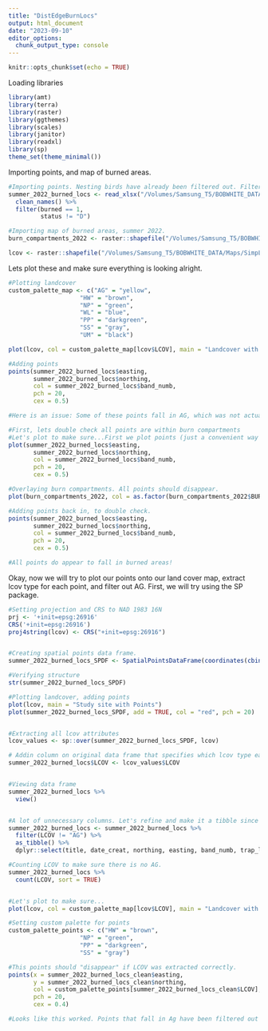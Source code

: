 ```yaml
---
title: "DistEdgeBurnLocs"
output: html_document
date: "2023-09-10"
editor_options: 
  chunk_output_type: console
---
```


```r
knitr::opts_chunk$set(echo = TRUE)
```

Loading libraries
```r
library(amt)
library(terra)
library(raster)
library(ggthemes)
library(scales)
library(janitor)
library(readxl)
library(sp)
theme_set(theme_minimal())
```

Importing points, and map of burned areas.
```r
#Importing points. Nesting birds have already been filtered out. Filtering for birds found in burned units (this attribute was added earlier in ArcGis)
summer_2022_burned_locs <- read_xlsx("/Volumes/Samsung_T5/BOBWHITE_DATA/Clean/Sum2022BurnedDist.xlsx") %>%
  clean_names() %>%
  filter(burned == 1,
         status != "D") 

#Importing map of burned areas, summer 2022.
burn_compartments_2022 <- raster::shapefile("/Volumes/Samsung_T5/BOBWHITE_DATA/Maps/Burn_Compartments2022/2022_BurnUnits.shp")

lcov <- raster::shapefile("/Volumes/Samsung_T5/BOBWHITE_DATA/Maps/SimpLcovLumped/SimplifiedLCOV_LumpedAbbreviated.shp")
```

Lets plot these and make sure everything is looking alright.
```r
#Plotting landcover
custom_palette_map <- c("AG" = "yellow", 
                    "HW" = "brown",
                    "NP" = "green",
                    "WL" = "blue",
                    "PP" = "darkgreen",
                    "SS" = "gray",
                    "UM" = "black")

plot(lcov, col = custom_palette_map[lcov$LCOV], main = "Landcover with Points")

#Adding points
points(summer_2022_burned_locs$easting, 
       summer_2022_burned_locs$northing, 
       col = summer_2022_burned_locs$band_numb, 
       pch = 20, 
       cex = 0.5)

#Here is an issue: Some of these points fall in AG, which was not actually burned (but within burned compartments). We must plot our points, extract covariates (lcov type) for each point, and filter out points in ag.

#First, lets double check all points are within burn compartments
#Let's plot to make sure...First we plot points (just a convenient way to set extent, since map of burn compartments is all of Ichauway)
plot(summer_2022_burned_locs$easting, 
       summer_2022_burned_locs$northing, 
       col = summer_2022_burned_locs$band_numb, 
       pch = 20, 
       cex = 0.5)

#Overlaying burn compartments. All points should disappear.
plot(burn_compartments_2022, col = as.factor(burn_compartments_2022$BURNDATE), add = TRUE)

#Adding points back in, to double check.
points(summer_2022_burned_locs$easting, 
       summer_2022_burned_locs$northing, 
       col = summer_2022_burned_locs$band_numb, 
       pch = 20, 
       cex = 0.5)

#All points do appear to fall in burned areas!
```

Okay, now we will try to plot our points onto our land cover map, extract lcov type for each point, and filter out AG.
First, we will try using the SP package. 
```r
#Setting projection and CRS to NAD 1983 16N
prj <- '+init=epsg:26916'
CRS('+init=epsg:26916')
proj4string(lcov) <- CRS("+init=epsg:26916") 


#Creating spatial points data frame.
summer_2022_burned_locs_SPDF <- SpatialPointsDataFrame(coordinates(cbind(summer_2022_burned_locs$easting, summer_2022_burned_locs$northing)), data = summer_2022_burned_locs, proj4string = CRS(prj))

#Verifying structure
str(summer_2022_burned_locs_SPDF)

#Plotting landcover, adding points
plot(lcov, main = "Study site with Points") 
plot(summer_2022_burned_locs_SPDF, add = TRUE, col = "red", pch = 20)


#Extracting all lcov attributes
lcov_values <- sp::over(summer_2022_burned_locs_SPDF, lcov)

# Addin column on original data frame that specifies which lcov type each point falls into. Only adding LCOV attribute (there are a lot)
summer_2022_burned_locs$LCOV <- lcov_values$LCOV


#Viewing data frame
summer_2022_burned_locs %>%
  view()


#A lot of unnecessary columns. Let's refine and make it a tibble since its 2023. We'll also filter out points in AG.
summer_2022_burned_locs <- summer_2022_burned_locs %>% 
  filter(LCOV != "AG") %>% 
  as_tibble() %>%
  dplyr::select(title, date_creat, northing, easting, band_numb, trap_locat, LCOV)

#Counting LCOV to make sure there is no AG.
summer_2022_burned_locs %>%
  count(LCOV, sort = TRUE)


#Let's plot to make sure...
plot(lcov, col = custom_palette_map[lcov$LCOV], main = "Landcover with Points (SP)")

#Setting custom palette for points
custom_palette_points <- c("HW" = "brown",
                    "NP" = "green",
                    "PP" = "darkgreen",
                    "SS" = "gray")

#This points should "disappear" if LCOV was extracted correctly.
points(x = summer_2022_burned_locs_clean$easting, 
       y = summer_2022_burned_locs_clean$northing, 
       col = custom_palette_points[summer_2022_burned_locs_clean$LCOV], 
       pch = 20, 
       cex = 0.4)

#Looks like this worked. Points that fall in Ag have been filtered out and LCOV column is correct. This may be useful, later.
```


